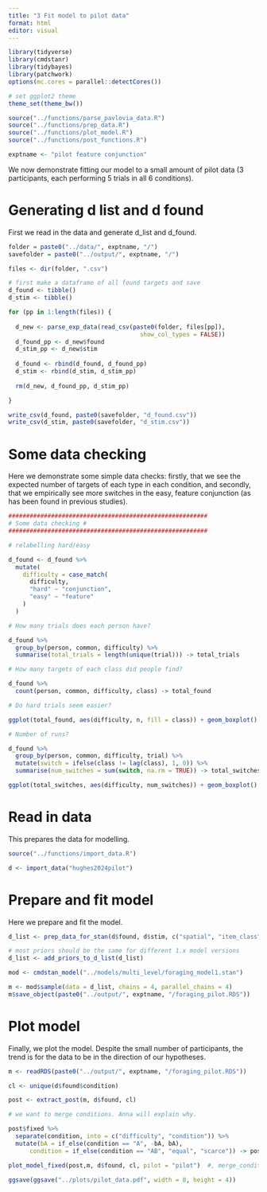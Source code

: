 ```yaml
---
title: "3 Fit model to pilot data"
format: html
editor: visual
---
```


```r

library(tidyverse)
library(cmdstanr)
library(tidybayes)
library(patchwork)
options(mc.cores = parallel::detectCores())

# set ggplot2 theme
theme_set(theme_bw())

source("../functions/parse_pavlovia_data.R")
source("../functions/prep_data.R")
source("../functions/plot_model.R")
source("../functions/post_functions.R")

exptname <- "pilot feature conjunction"
```

We now demonstrate fitting our model to a small amount of pilot data (3 participants, each performing 5 trials in all 6 conditions).

# Generating d list and d found

First we read in the data and generate d_list and d_found.

```r

folder = paste0("../data/", exptname, "/")
savefolder = paste0("../output/", exptname, "/")

files <- dir(folder, ".csv")

# first make a dataframe of all found targets and save
d_found <- tibble()
d_stim <- tibble()

for (pp in 1:length(files)) { 
  
  d_new <- parse_exp_data(read_csv(paste0(folder, files[pp]), 
                                     show_col_types = FALSE))
  d_found_pp <- d_new$found
  d_stim_pp <- d_new$stim
  
  d_found <- rbind(d_found, d_found_pp)
  d_stim <- rbind(d_stim, d_stim_pp)
    
  rm(d_new, d_found_pp, d_stim_pp)

}

write_csv(d_found, paste0(savefolder, "d_found.csv"))
write_csv(d_stim, paste0(savefolder, "d_stim.csv"))

```

# Some data checking

Here we demonstrate some simple data checks: firstly, that we see the expected number of targets of each type in each condition, and secondly, that we empirically see more switches in the easy, feature conjunction (as has been found in previous studies).

```r

########################################################
# Some data checking #
########################################################

# relabelling hard/easy

d_found <- d_found %>%
  mutate(
    difficulty = case_match(
      difficulty,
      "hard" ~ "conjunction",
      "easy" ~ "feature"
    )
  )

# How many trials does each person have?

d_found %>%
  group_by(person, common, difficulty) %>%
  summarise(total_trials = length(unique(trial))) -> total_trials

# How many targets of each class did people find?

d_found %>%
  count(person, common, difficulty, class) -> total_found

# Do hard trials seem easier?

ggplot(total_found, aes(difficulty, n, fill = class)) + geom_boxplot() + facet_grid(~common)

# Number of runs?

d_found %>%
  group_by(person, common, difficulty, trial) %>%
  mutate(switch = ifelse(class != lag(class), 1, 0)) %>%
  summarise(num_switches = sum(switch, na.rm = TRUE)) -> total_switches

ggplot(total_switches, aes(difficulty, num_switches)) + geom_boxplot()   

```

# Read in data

This prepares the data for modelling.

```r
source("../functions/import_data.R")

d <- import_data("hughes2024pilot")
```

# Prepare and fit model

Here we prepare and fit the model.

```r

d_list <- prep_data_for_stan(d$found, d$stim, c("spatial", "item_class")) 

# most priors should be the same for different 1.x model versions
d_list <- add_priors_to_d_list(d_list)

mod <- cmdstan_model("../models/multi_level/foraging_model1.stan")

m <- mod$sample(data = d_list, chains = 4, parallel_chains = 4)
m$save_object(paste0("../output/", exptname, "/foraging_pilot.RDS"))


```

# Plot model

Finally, we plot the model. Despite the small number of participants, the trend is for the data to be in the direction of our hypotheses.

```r

m <- readRDS(paste0("../output/", exptname, "/foraging_pilot.RDS"))

cl <- unique(d$found$condition)

post <- extract_post(m, d$found, cl)

# we want to merge conditions. Anna will explain why. 

post$fixed %>%
  separate(condition, into = c("difficulty", "condition")) %>%
  mutate(bA = if_else(condition == "A", -bA, bA),
      condition = if_else(condition == "AB", "equal", "scarce")) -> post$fixed

plot_model_fixed(post,m, d$found, cl, pilot = "pilot")  #, merge_conditions = TRUE

ggsave(ggsave("../plots/pilot_data.pdf", width = 8, height = 4))

```
